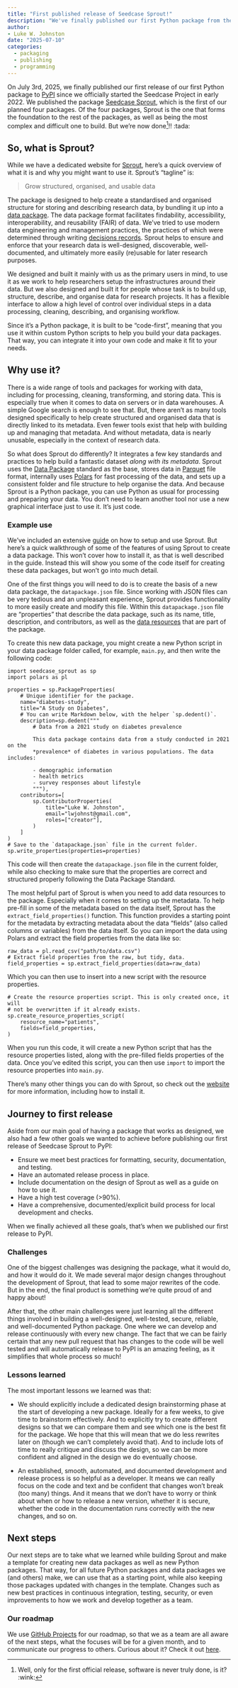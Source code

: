 ```yaml
---
title: "First published release of Seedcase Sprout!"
description: "We've finally published our first Python package from the Seedcase Project :tada: :tada:"
author:
- Luke W. Johnston
date: "2025-07-10"
categories:
  - packaging
  - publishing
  - programming
---
```


On July 3rd, 2025, we finally published our first release of our first
Python package to [PyPI](https://pypi.org/project/seedcase-sprout) since
we officially started the Seedcase Project in early 2022. We published
the package [Seedcase Sprout](https://sprout.seedcase-project.org),
which is the first of our planned four packages. Of the four packages,
Sprout is the one that forms the foundation to the rest of the packages,
as well as being the most complex and difficult one to build. But we're
now done[^1]!! :tada:

[^1]: Well, only for the first official release, software is never truly
    done, is it? :wink:

## So, what is Sprout?

While we have a dedicated website for
[Sprout](https://sprout.seedcase-project.org), here's a quick overview
of what it is and why you might want to use it. Sprout's "tagline" is:

> Grow structured, organised, and usable data

The package is designed to help create a standardised and organised
structure for storing and describing research data, by bundling it up
into a [data
package](https://decisions.seedcase-project.org/why-frictionless-data/). The data package format facilitates findability, accessibility, interoperability, and reusability (FAIR) of data.
We've tried to use modern data engineering and management practices, the
practices of which were determined through writing [decisions
records](https://decisions.seedcase-project.org/). Sprout helps to
ensure and enforce that your research data is well-designed,
discoverable, well-documented, and ultimately more easily (re)usable for
later research purposes.

We designed and built it mainly with us as the primary users in mind, to
use it as we work to help researchers setup the infrastructures around
their data. But we also designed and built it for people whose task is
to build up, structure, describe, and organise data for research
projects. It has a flexible interface to allow a high level of control
over individual steps in a data processing, cleaning, describing, and
organising workflow.

Since it's a Python package, it is built to be "code-first", meaning
that you use it within custom Python scripts to help you build your data
packages. That way, you can integrate it into your own code and make it
fit to your needs.

## Why use it?

There is a wide range of tools and packages for working with data,
including for processing, cleaning, transforming, and storing data. This
is especially true when it comes to data on servers or in data
warehouses. A simple Google search is enough to see that. But, there
aren't as many tools designed specifically to help create structured and
organised data that is directly linked to its metadata. Even fewer tools
exist that help with building up and managing that metadata. And without
metadata, data is nearly unusable, especially in the context of research
data.

So what does Sprout do differently? It integrates a few key standards
and practices to help build a fantastic dataset *along with its
metadata*. Sprout uses the [Data Package](https://datapackage.org/)
standard as the base, stores data in
[Parquet](https://parquet.apache.org/) file format, internally uses
[Polars](https://www.pola.rs/) for fast processing of the data, and sets
up a consistent folder and file structure to help organise the data. And
because Sprout is a Python package, you can use Python as usual for
processing and preparing your data. You don't need to learn another tool
nor use a new graphical interface just to use it. It's just code.

### Example use

We've included an extensive
[guide](https://sprout.seedcase-project.org/docs/guide/) on how to setup
and use Sprout. But here's a quick walkthrough of some of the features
of using Sprout to create a data package. This won't cover how to install
it, as that is well described in the guide. Instead this will show you some
of the code itself for creating these data packages, but won't go into
much detail.

One of the first things you will need to do is to create the basis of a
new data package, the `datapackage.json` file. Since working with JSON
files can be very tedious and an unpleasant experience, Sprout provides
functionality to more easily create and modify this file. Within this
`datapackage.json` file are "properties" that describe the data package,
such as its name, title, description, and contributors, as well as the
[data
resources](https://sprout.seedcase-project.org/docs/guide/resources/)
that are part of the package.

To create this new data package, you might create a new Python script in
your data package folder called, for example, `main.py`, and then write
the following code:

``` .python
import seedcase_sprout as sp
import polars as pl

properties = sp.PackageProperties(
    # Unique identifier for the package.
    name="diabetes-study",
    title="A Study on Diabetes",
    # You can write Markdown below, with the helper `sp.dedent()`.
    description=sp.dedent("""
        # Data from a 2021 study on diabetes prevalence

        This data package contains data from a study conducted in 2021 on the
        *prevalence* of diabetes in various populations. The data includes:

        - demographic information
        - health metrics
        - survey responses about lifestyle
        """),
    contributors=[
        sp.ContributorProperties(
            title="Luke W. Johnston",
            email="lwjohnst@gmail.com",
            roles=["creator"],
        )
    ]
)
# Save to the `datapackage.json` file in the current folder.
sp.write_properties(properties=properties)
```

This code will then create the `datapackage.json` file in the current
folder, while also checking to make sure that the properties are correct
and structured properly following the Data Package Standard.

The most helpful part of Sprout is when you need to add data resources
to the package. Especially when it comes to setting up the metadata. To
help pre-fill in some of the metadata based on the data itself, Sprout
has the `extract_field_properties()` function. This function
provides a starting point for the metadata by extracting metadata about the data "fields" (also called columns or variables) from
the data itself. So you can import the data
using Polars and extract the field properties from the data like so:

``` .python
raw_data = pl.read_csv("path/to/data.csv")
# Extract field properties from the raw, but tidy, data.
field_properties = sp.extract_field_properties(data=raw_data)
```

Which you can then use to insert into a new script with the resource
properties.

``` .python
# Create the resource properties script. This is only created once, it will
# not be overwritten if it already exists.
sp.create_resource_properties_script(
    resource_name="patients",
    fields=field_properties,
)
```

When you run this code, it will create a new Python script that has the
resource properties listed, along with the pre-filled fields properties
of the data. Once you've edited this script, you can then use `import`
to import the resource properties into `main.py`.

There's many other things you can do with Sprout, so check out the
[website](https://sprout.seedcase-project.org) for more information,
including how to install it.

## Journey to first release

Aside from our main goal of having a package that works as
designed, we also had a few other goals we wanted to achieve before
publishing our first release of Seedcase Sprout to PyPI:

-   Ensure we meet best practices for formatting, security,
    documentation, and testing.
-   Have an automated release process in place.
-   Include documentation on the design of Sprout as well as a guide on how to use
    it.
-   Have a high test coverage (\>90%).
-   Have a comprehensive, documented/explicit build process for local
    development and checks.

When we finally achieved all these goals, that's when we published our
first release to PyPI.

### Challenges

One of the biggest challenges was designing the package, what it would
do, and how it would do it. We made several major design changes
throughout the development of Sprout, that lead to some major rewrites
of the code. But in the end, the final product is something we're quite
proud of and happy about!

After that, the other main challenges were just learning all the
different things involved in building a well-designed, well-tested, secure,
reliable, and well-documented Python package. One where we can develop
and release continuously with every new change. The fact that we can be
fairly certain that any new pull request that has changes to the code
will be well tested and will automatically release to PyPI is an amazing
feeling, as it simplifies that whole process so much!

### Lessons learned

The most important lessons we learned was that:

-   We should explicitly include a dedicated design brainstorming phase
    at the start of developing a new package. Ideally for a few weeks,
    to give time to brainstorm effectively. And to explicitly try to
    create different designs so that we can compare them and see which
    one is the best fit for the package. We hope that this will mean
    that we do less rewrites later on (though we can't completely avoid
    that). And to include lots of time to really critique and discuss
    the design, so we can be more confident and aligned in the design we
    do eventually choose.

-   An established, smooth, automated, and documented development and
    release process is so helpful as a developer. It means we can really
    focus on the code and text and be confident that changes won't break
    (too many) things. And it means that we don't have to worry or think
    about when or how to release a new version, whether it is secure,
    whether the code in the documentation runs correctly with the new
    changes, and so on.

## Next steps

Our next steps are to take what we learned while building Sprout and
make a template for creating new data packages as well as new Python
packages. That way, for all future Python packages and data packages we
(and others) make, we can use that as a starting point, while also keeping those
packages updated with changes in the template. Changes such as new best
practices in continuous integration, testing, security, or even
improvements to how we work and develop together as a team.

### Our roadmap

We use [GitHub
Projects](https://docs.github.com/en/issues/planning-and-tracking-with-projects/learning-about-projects/about-projects)
for our roadmap, so that we as a team are all aware of the next steps,
what the focuses will be for a given month, and to communicate our
progress to others. Curious about it? Check it out
[here](https://github.com/orgs/seedcase-project/projects/22/views/1).
